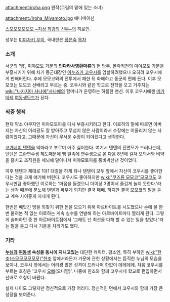 attachment:iroha.png
원작(그림의 밑에 있는 소녀)

attachment:/Iroha_Miyamoto.jpg
애니메이션

[[스모모모모모모 ~지상 최강의 신부~]]의 히로인.

성우는 [[미야자키 우이]], 국내판은 [[장은숙]]
[[목차]]
=== 소개 ===
서군의 '[[뱀]]', 미야모토 가문의 '''인다라사영환마류'''의 현 당주. 몰락직전의 미야모토 가문을 부흥시키기 위해 차기 동군대장인 [[이누즈카 코우시]]를 암살하려했으나 오히려 코우시에게 반해버린다. 후에 모모코와의 전투에서 패한 뒤 화해하고 동군의 편에 든다. 이후 모모코는 모모코 선배라고 부르는 중. 코우시와 같은 학교로 전학을 오고 거주지는 [[wiki:"나카지마 사나에"사나에]]의 할머니가 운영하는 허름한 맨션. 이후 코우시에겐 [[메가데레]] [[여동생]]모드가 된다.
=== 작중 행적 ===
현재 약소 야쿠자인 미야모토파를 다시 부흥시키려고 한다. 이로하의 말에 따르면 아버지는 자신의 어리광도 잘 받아주고 무섭지 않은 사람이라서 수장에는 어울리지 않는 사람이었다고. 그때문에 자신이 무서운 수장이 되야겠다고 생각한다.

[[코가네이 텐텐]]을 악마라고 부르며 아주 싫어한다. 여기서 텐텐의 진면모가 드러나는데, 텐텐은 교환연수생 제도때문에 뱀 일족에 연수생으로 온 다음 8년에 걸쳐 오의서와 비약을 훔치고 조직원을 세뇌해 달아나서 미야모토파를 풍비박산낸 것이었다.

이후 텐텐과 제대로 1대1 대결을 하게 되나 텐텐이 모두 앞에서 자신이 코우시를 좋아한다는 것을 크게 얘기해 버린다. 코우시도 좋아하지만 [[wiki:"쿠즈류 모모코"모모코]]도 코우시만큼 좋아했던 이로하는 '마음을 들켰으니 더이상 3명이서 즐겁게 놀지 못한다.'라는 생각 때문에 분노해 텐텐과 싸우게 되지만 결국 패배. 하지만 결국 모모코의 말을 듣고 계속 사이좋게 지내게 된다.

한번은 빼앗긴 땅을 되찾기 위한 돈을 모으기 위해 아르바이트를 시도했으나 손에 물 한번 뭍혀본 적 없는 이로하는 계속 실수를 연발해 하는 아르바이트마다 짤리게 된다. 그렇게 슬퍼하던 중 한 아르바이트점에서 '그래도 넌 최선을 다해 할 수 있는 일을 찾았다.'라는 말을 듣고 다시 기운을 차리기도 했다.
=== 기타 ===
'''[[누님]]과 [[여동생]] 속성을 동시에 지니고있는''' 대단한 캐릭터. 평소엔, 특히 부하인 [[wiki:"한조(스모모모모모모)"한조]] 앞에서라든가 가문에 관한 상황에서는 듬직한 누님의 모습을 보이나, 코우시 앞에서는 어리광 많은 성격이 드러나며 한없이 데레데레. 처음 코우시를 부르는 호칭은 '코우시 [[오빠]](오니쨩)'. 나중에 한조와 함께 코우시네 학교로 편입하면서 선배로 호칭이 바뀐다.

실제 나이도 그렇지만 정신적으로 가장 어리다. 정신적인 면에서 코우시와 함께 가장 큰 성장을 보여준다.
